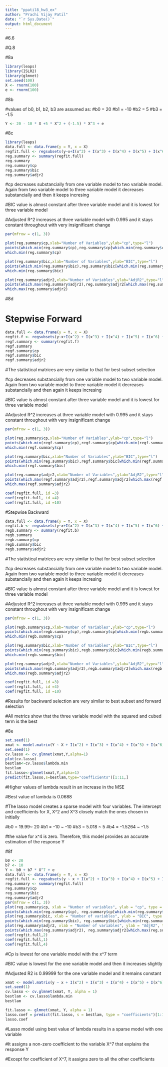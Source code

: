 ---
title: "ppatil8_hw3_ex"
author: "Prachi Vijay Patil"
date: "`r Sys.Date()`"
output: html_document
---

#6.6

#Q.8

#8a

```{r}
library(leaps)
library(ISLR2)
library(glmnet)
set.seed(100)
X <- rnorm(100)
e <- rnorm(100)
```

#8b

#values of b0, b1, b2, b3 are assumed as:
#b0 = 20
#b1 = -10
#b2 = 5
#b3 = -1.5

```{r}
Y <- 20 - 10 * X +5 * X^2 + (-1.5) * X^3 + e
```

#8c

```{r}
library(leaps)
data.full <- data.frame(y = Y, x = X)
regfit.full <- regsubsets(y~x+I(x^2) + I(x^3) + I(x^4) + I(x^5) + I(x^6) + I(x^7) + I(x^8) + I(x^9) + I(x^10), data = data.full, nvmax = 10,really.big = T)
reg.summary <- summary(regfit.full)
reg.summary
reg.summary$cp
reg.summary$bic
reg.summary$adjr2
```

#cp decreases substancially from one variable model to two variable model. Again from two variable model to three variable model it decreases substancially and then it keeps incresing

#BIC value is almost constant after three variable model and it is lowest for three variable model

#Adjusted R^2 increases at three variable model with 0.995 and it stays constant throughout with very insignificant change

```{r}
par(mfrow = c(1, 3))

plot(reg.summary$cp,xlab="Number of Variables",ylab="cp",type="l")
points(which.min(reg.summary$cp),reg.summary$cp[which.min(reg.summary$cp)],col="blue",cex=2,pch=20)
which.min(reg.summary$cp)

plot(reg.summary$bic,xlab="Number of Variables",ylab="BIC",type="l")
points(which.min(reg.summary$bic),reg.summary$bic[which.min(reg.summary$bic)],col="red",cex=2,pch=20)
which.min(reg.summary$bic)

plot(reg.summary$adjr2,xlab="Number of Variables",ylab="AdjR2",type="l")
points(which.max(reg.summary$adjr2),reg.summary$adjr2[which.max(reg.summary$adjr2)],col="green",cex=2,pch=20)
which.max(reg.summary$adjr2)
```

#8d

# Stepwise Forward

```{r}
data.full <- data.frame(y = Y, x = X)
regfit.f <- regsubsets(y~x+I(x^2) + I(x^3) + I(x^4) + I(x^5) + I(x^6) + I(x^7) + I(x^8) + I(x^9) + I(x^10), data = data.full, nvmax = 10,really.big = T, method = 'forward')
regf.summary <- summary(regfit.f)
regf.summary
regf.summary$cp
regf.summary$bic
regf.summary$adjr2
```

#The statistical matrices are very similar to that for best subset selection

#cp decreases substancially from one variable model to two variable model. Again from two variable model to three variable model it decreases substancially and then again it keeps incresing

#BIC value is almost constant after three variable model and it is lowest for three variable model

#Adjusted R^2 increases at three variable model with 0.995 and it stays constant throughout with very insignificant change

```{r}
par(mfrow = c(1, 3))

plot(reg.summary$cp,xlab="Number of Variables",ylab="cp",type="l")
points(which.min(regf.summary$cp),regf.summary$cp[which.min(regf.summary$cp)],col="blue",cex=2,pch=20)
which.min(regf.summary$cp)

plot(reg.summary$bic,xlab="Number of Variables",ylab="BIC",type="l")
points(which.min(reg.summary$bic),regf.summary$bic[which.min(regf.summary$bic)],col="red",cex=2,pch=20)
which.min(regf.summary$bic)

plot(reg.summary$adjr2,xlab="Number of Variables",ylab="AdjR2",type="l")
points(which.max(regf.summary$adjr2),regf.summary$adjr2[which.max(regf.summary$adjr2)],col="green",cex=2,pch=20)
which.max(regf.summary$adjr2)

coef(regfit.full, id =3)
coef(regfit.full, id =4)
coef(regfit.full, id =10)
```

#Stepwise Backward

```{r}
data.full <- data.frame(y = Y, x = X)
regfit.b <- regsubsets(y~x+I(x^2) + I(x^3) + I(x^4) + I(x^5) + I(x^6) + I(x^7) + I(x^8) + I(x^9) + I(x^10), data = data.full, nvmax = 10,really.big = T, method = 'backward')
regb.summary <- summary(regfit.b)
regb.summary
regb.summary$cp
regb.summary$bic
regb.summary$adjr2
```

#The statistical matrices are very similar to that for best subset selection

#cp decreases substancially from one variable model to two variable model. Again from two variable model to three variable model it decreases substancially and then again it keeps incresing

#BIC value is almost constant after three variable model and it is lowest for three variable model

#Adjusted R^2 increases at three variable model with 0.995 and it stays constant throughout with very insignificant change

```{r}
par(mfrow = c(1, 3))

plot(regb.summary$cp,xlab="Number of Variables",ylab="cp",type="l")
points(which.min(regb.summary$cp),regb.summary$cp[which.min(regb.summary$cp)],col="blue",cex=2,pch=20)
which.min(regb.summary$cp)

plot(reg.summary$bic,xlab="Number of Variables",ylab="BIC",type="l")
points(which.min(reg.summary$bic),regb.summary$bic[which.min(regb.summary$bic)],col="red",cex=2,pch=20)
which.min(regb.summary$bic)

plot(reg.summary$adjr2,xlab="Number of Variables",ylab="AdjR2",type="l")
points(which.max(regb.summary$adjr2),regb.summary$adjr2[which.max(regb.summary$adjr2)],col="green",cex=2,pch=20)
which.max(regb.summary$adjr2)

coef(regfit.full, id =3)
coef(regfit.full, id =4)
coef(regfit.full, id =10)
```

#Results for backward selection are very similar to best subset and forward selection

#All metrics show that the three variable model with the squared and cubed term is the best

#8e

```{r}

set.seed(1)
xmat <- model.matrix(Y ~ X + I(x^2) + I(x^3) + I(x^4) + I(x^5) + I(x^6) + I(x^7) + I(x^8) + I(x^9) + I(x^10), data = data.full)[,-1]
set.seed(1)
cv.lasso <- cv.glmnet(xmat,Y,alpha=1)
plot(cv.lasso)
bestlam<-cv.lasso$lambda.min
bestlam
fit.lasso<-glmnet(xmat,Y,alpha=1)
predict(fit.lasso,s=bestlam,type="coefficients")[1:11,]
```

#Higher values of lambda result in an increase in the MSE

#Best value of lambda is 0.0688

#The lasso model creates a sparse model with four variables. The intercept and coefficients for X, X^2 and X^3 closely match the ones chosen in initially

#b0 = 19.99~ 20
#b1 = -10 ~ -10
#b3 = 5.018 ~ 5
#b4 = -1.5264 ~ -1.5

#the value for x^4 is zero. Therefore, this model provides an accurate estimation of the response Y

#8f

```{r}

b0 <- 20
b7 <- 10
Y <- b0 + b7 * X^7 + e
data.full <- data.frame(y = Y, x = X)
regfit.full <- regsubsets(y ~ x + I(x^2) + I(x^3) + I(x^4) + I(x^5) + I(x^6) + I(x^7) + I(x^8) + I(x^9) + I(x^10), data = data.full, nvmax = 10)
reg.summary <- summary(regfit.full)
reg.summary$cp
reg.summary$bic
reg.summary$adjr2
par(mfrow = c(1, 3))
plot(reg.summary$cp, xlab = "Number of variables", ylab = "cp", type = "l")
points(which.min(reg.summary$cp), reg.summary$cp[which.min(reg.summary$cp)], col = "red", cex = 2, pch = 20)
plot(reg.summary$bic, xlab = "Number of variables", ylab = "BIC", type = "l")
points(which.min(reg.summary$bic), reg.summary$bic[which.min(reg.summary$bic)], col = "blue", cex = 2, pch = 20)
plot(reg.summary$adjr2, xlab = "Number of variables", ylab = "AdjR2", type = "l")
points(which.max(reg.summary$adjr2), reg.summary$adjr2[which.max(reg.summary$adjr2)], col = "green", cex = 2, pch = 20)
coef(regfit.full,2)
coef(regfit.full,1)
coef(regfit.full,4)
```

#Cp is lowest for one variable model with the x^7 term

#BIC value is lowest for the one variable model and then it increases slightly

#Adjusted R2 is 0.99999 for the one variable model and it remains constant

```{r}
xmat <- model.matrix(y ~ x + I(x^2) + I(x^3) + I(x^4) + I(x^5) + I(x^6) + I(x^7) + I(x^8) + I(x^9) + I(x^10), data = data.full)[, -1]
set.seed(1)
cv.lasso <- cv.glmnet(xmat, Y, alpha = 1)
bestlam <- cv.lasso$lambda.min
bestlam

fit.lasso <- glmnet(xmat, Y, alpha = 1)
lasso.coef = predict(fit.lasso, s = bestlam, type = "coefficients")[1:11, ]
lasso.coef
```

#Lasso model using best value of lambda results in a sparse model with one variable

#It assigns a non-zero coefficient to the variable X^7 that explains the response Y

#Except for coefficient of X^7, it assigns zero to all the other coefficients

